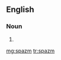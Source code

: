 ==English==

===Noun===
{{head|en|misspelling}}

# {{misspelling of|spasm|lang=en}}

[[mg:spazm]]
[[tr:spazm]]